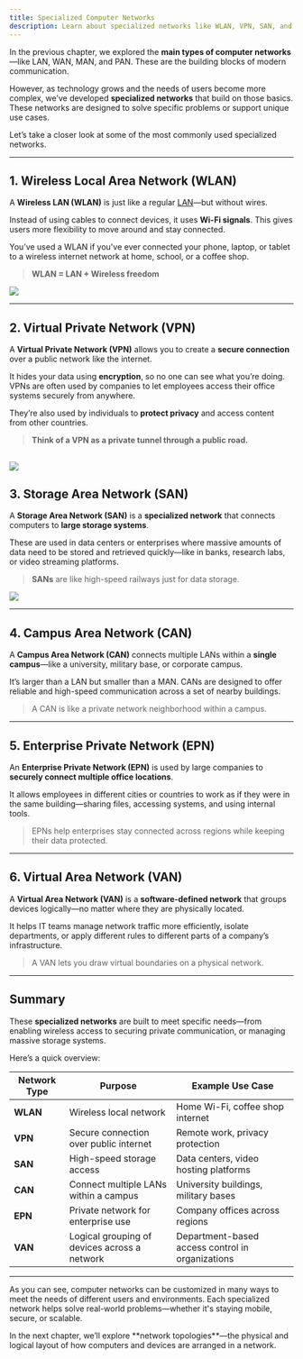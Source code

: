 ```yaml
---
title: Specialized Computer Networks
description: Learn about specialized networks like WLAN, VPN, SAN, and others, and how they serve specific needs in different environments.
---
```




In the previous chapter, we explored the **main types of computer networks**—like LAN, WAN, MAN, and PAN. These are the building blocks of modern communication.

However, as technology grows and the needs of users become more complex, we’ve developed **specialized networks** that build on those basics. These networks are designed to solve specific problems or support unique use cases.

Let’s take a closer look at some of the most commonly used specialized networks.

---

## 1. Wireless Local Area Network (WLAN)

A **Wireless LAN (WLAN)** is just like a regular [LAN](/guides/basics/types-of-computer-networks/#1-local-area-network-lan)—but without wires.

Instead of using cables to connect devices, it uses **Wi-Fi signals**. This gives users more flexibility to move around and stay connected.

You’ve used a WLAN if you've ever connected your phone, laptop, or tablet to a wireless internet network at home, school, or a coffee shop.

> **WLAN = LAN + Wireless freedom**

![](/images/basics/wlan-network.gif)

---

## 2. Virtual Private Network (VPN)

A **Virtual Private Network (VPN)** allows you to create a **secure connection** over a public network like the internet.

It hides your data using **encryption**, so no one can see what you’re doing. VPNs are often used by companies to let employees access their office systems securely from anywhere.

They’re also used by individuals to **protect privacy** and access content from other countries.

> **Think of a VPN as a private tunnel through a public road.**

![](/images/basics/vpn-network.gif)
---

## 3. Storage Area Network (SAN)

A **Storage Area Network (SAN)** is a **specialized network** that connects computers to **large storage systems**.

These are used in data centers or enterprises where massive amounts of data need to be stored and retrieved quickly—like in banks, research labs, or video streaming platforms.

> **SANs** are like high-speed railways just for data storage.

![](/images/basics/san-network.webp)

---

## 4. Campus Area Network (CAN)

A **Campus Area Network (CAN)** connects multiple LANs within a **single campus**—like a university, military base, or corporate campus.

It’s larger than a LAN but smaller than a MAN. CANs are designed to offer reliable and high-speed communication across a set of nearby buildings.

> A CAN is like a private network neighborhood within a campus.

---

## 5. Enterprise Private Network (EPN)

An **Enterprise Private Network (EPN)** is used by large companies to **securely connect multiple office locations**.

It allows employees in different cities or countries to work as if they were in the same building—sharing files, accessing systems, and using internal tools.

> EPNs help enterprises stay connected across regions while keeping their data protected.

---

## 6. Virtual Area Network (VAN)

A **Virtual Area Network (VAN)** is a **software-defined network** that groups devices logically—no matter where they are physically located.

It helps IT teams manage network traffic more efficiently, isolate departments, or apply different rules to different parts of a company’s infrastructure.

> A VAN lets you draw virtual boundaries on a physical network.

---

## Summary

These **specialized networks** are built to meet specific needs—from enabling wireless access to securing private communication, or managing massive storage systems.

Here’s a quick overview:

| **Network Type** | **Purpose**                                       | **Example Use Case**                            |
|------------------|---------------------------------------------------|--------------------------------------------------|
| **WLAN**         | Wireless local network                            | Home Wi-Fi, coffee shop internet                |
| **VPN**          | Secure connection over public internet            | Remote work, privacy protection                 |
| **SAN**          | High-speed storage access                         | Data centers, video hosting platforms           |
| **CAN**          | Connect multiple LANs within a campus             | University buildings, military bases            |
| **EPN**          | Private network for enterprise use                | Company offices across regions                  |
| **VAN**          | Logical grouping of devices across a network      | Department-based access control in organizations|

---

As you can see, computer networks can be customized in many ways to meet the needs of different users and environments. Each specialized network helps solve real-world problems—whether it's staying mobile, secure, or scalable.

<Aside type="note">
  In the next chapter, we’ll explore **network topologies**—the physical and logical layout of how computers and devices are arranged in a network.
</Aside>
